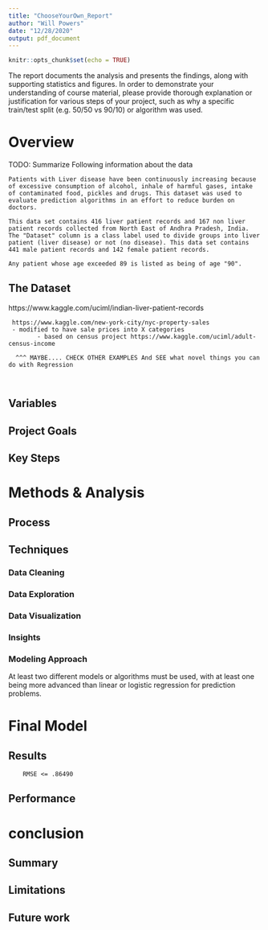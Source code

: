 ```yaml
---
title: "ChooseYourOwn_Report"
author: "Will Powers"
date: "12/28/2020"
output: pdf_document
---
```


```r
knitr::opts_chunk$set(echo = TRUE)
```
The report documents the analysis and presents the findings, along with supporting statistics and figures. In order to demonstrate your understanding of course material, please provide thorough explanation or justification for various steps of your project, such as why a specific train/test split (e.g. 50/50 vs 90/10) or algorithm was used.

#	Overview 

TODO: Summarize Following information about the data

```
Patients with Liver disease have been continuously increasing because of excessive consumption of alcohol, inhale of harmful gases, intake of contaminated food, pickles and drugs. This dataset was used to evaluate prediction algorithms in an effort to reduce burden on doctors.

This data set contains 416 liver patient records and 167 non liver patient records collected from North East of Andhra Pradesh, India. The "Dataset" column is a class label used to divide groups into liver patient (liver disease) or not (no disease). This data set contains 441 male patient records and 142 female patient records.

Any patient whose age exceeded 89 is listed as being of age "90".
```


## The Dataset

https://www.kaggle.com/uciml/indian-liver-patient-records

     
     https://www.kaggle.com/new-york-city/nyc-property-sales
     - modified to have sale prices into X categories 
            - based on census project https://www.kaggle.com/uciml/adult-census-income
            
      ^^^ MAYBE.... CHECK OTHER EXAMPLES And SEE what novel things you can do with Regression
      
     
## Variables

##	Project Goals

##	Key Steps

#	Methods & Analysis
## Process 
## Techniques
### Data Cleaning
###	Data Exploration 
###	Data Visualization
###	Insights 
###	Modeling Approach

 At least two different models or algorithms must be used, with at least one being more advanced than linear or logistic regression for prediction problems.

#	Final Model
##	Results 
        RMSE <= .86490
##	Performance

#	conclusion
##	Summary
##	Limitations 
##	Future work
